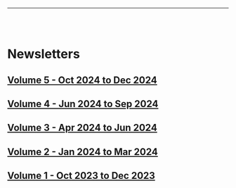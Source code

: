 
<Layout>

------------------------------------------------

<br/> <br/>

# Newsletters

## [Volume 5 - Oct 2024 to Dec 2024](https://storage.googleapis.com/mars-ars-assets/newsletters/Vol.5-Oct2024~Dec2024.pdf)
## [Volume 4 - Jun 2024 to Sep 2024](https://storage.googleapis.com/mars-ars-assets/newsletters/Vol.4-Jun2024~Sep2024.pdf)
## [Volume 3 - Apr 2024 to Jun 2024](https://storage.googleapis.com/mars-ars-assets/newsletters/Vol.1-Oct2023~Dec2023.pdf)
## [Volume 2 - Jan 2024 to Mar 2024](https://storage.googleapis.com/mars-ars-assets/newsletters/Vol.2-Jan2024~Mar2024.pdf)
## [Volume 1 - Oct 2023 to Dec 2023](https://storage.googleapis.com/mars-ars-assets/newsletters/Vol.3-Apr2024~Jun2024.pdf)


</Layout>

